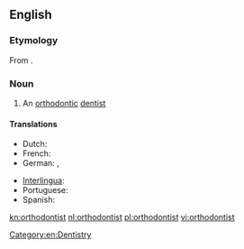 ==English==

===Etymology===
From {{suffix|orthodontic|ist|lang=en}}.

===Noun===
{{en-noun}}

# An [[orthodontic]] [[dentist]]

====Translations====
{{trans-top|orthodontic dentist}}
* Dutch: {{t+|nl|orthodontist}}
* French: {{t+|fr|orthodontiste|m|f}}
* German: {{t+|de|Kieferorthopäde|m}}, {{t|de|Kieferorthopädin|f}}
{{trans-mid}}
* [[Interlingua]]: {{t|ia|orthodontista}}
* Portuguese: {{t+|pt|ortodontista|m|f}}
* Spanish: {{t|es|ortodoncista|m|f}}
{{trans-bottom}}

[[Category:en:Dentistry]]

[[kn:orthodontist]]
[[nl:orthodontist]]
[[pl:orthodontist]]
[[vi:orthodontist]]